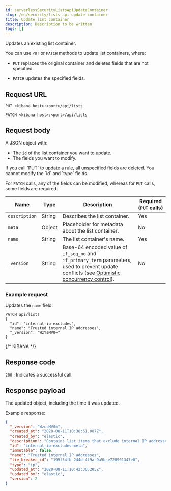 ```yaml
---
id: serverlessSecurityListsApiUpdateContainer
slug: /en/security/lists-api-update-container
title: Update list container
description: Description to be written
tags: []
---
```


<div id="lists-api-update-container"></div>

Updates an existing list container.

You can use `PUT` or `PATCH` methods to update list containers, where:

* `PUT` replaces the original container and deletes fields that are not
    specified.

* `PATCH` updates the specified fields.

## Request URL

`PUT <kibana host>:<port>/api/lists`

`PATCH <kibana host>:<port>/api/lists`

## Request body

A JSON object with:

* The `id` of the list container you want to update.
* The fields you want to modify.

<DocCallOut title="Important" color="warning">
If you call `PUT` to update a rule, all unspecified fields are
deleted. You cannot modify the `id` and `type` fields.
</DocCallOut>

For `PATCH` calls, any of the fields can be modified, whereas for `PUT` calls,
some fields are required.

| Name | Type | Description | Required (`PUT` calls) |
|---|---|---|---|
| `description` | String | Describes the list container. | Yes |
| `meta` | Object | Placeholder for metadata about the list container. | No |
| `name` | String | The list container's name. | Yes |
| `_version` | String | Base-64 encoded value of `if_seq_no` and `if_primary_term` parameters, used to prevent update conflicts (see [Optimistic concurrency control](((ref))/optimistic-concurrency-control.html)). | No |

### Example request

Updates the `name` field:

```console
PATCH api/lists
{
  "id": "internal-ip-excludes",
  "name": "Trusted internal IP addresses",
  "_version": "WzYsMV0="
}
```
{/* KIBANA */}

## Response code

`200` 
    : Indicates a successful call.

## Response payload

The updated object, including the time it was updated.

Example response:

```json
{
  "_version": "WzcsMV0=",
  "created_at": "2020-08-11T10:38:51.087Z",
  "created_by": "elastic",
  "description": "Contains list items that exclude internal IP addresses from detection rule matches.",
  "id": "internal-ip-excludes-meta",
  "immutable": false,
  "name": "Trusted internal IP addresses",
  "tie_breaker_id": "195f54fb-244d-4f9a-9a5b-e728901347e0",
  "type": "ip",
  "updated_at": "2020-08-11T10:42:30.205Z",
  "updated_by": "elastic",
  "version": 2
}
```

